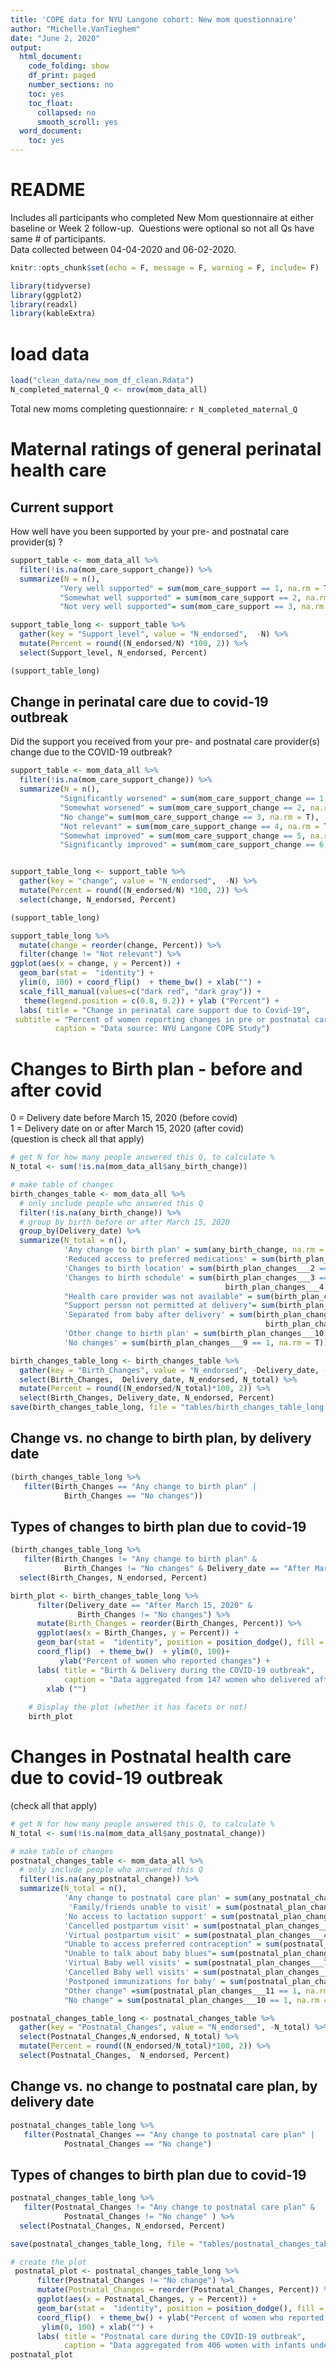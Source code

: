 ```yaml
---
title: 'COPE data for NYU Langone cohort: New mom questionnaire'
author: "Michelle.VanTieghem"
date: "June 2, 2020"
output:
  html_document:
    code_folding: show
    df_print: paged
    number_sections: no
    toc: yes
    toc_float:
      collapsed: no
      smooth_scroll: yes
  word_document:
    toc: yes
---
```



# README 
Includes all participants who completed New Mom questionnaire at either baseline or Week 2 follow-up. \ Questions were optional so not all Qs have same  # of participants. \
Data collected between 04-04-2020 and 06-02-2020. \

```r
knitr::opts_chunk$set(echo = F, message = F, warning = F, include= F)

library(tidyverse)
library(ggplot2)
library(readxl)
library(kableExtra)
```

# load data
```r
load("clean_data/new_mom_df_clean.Rdata")
N_completed_maternal_Q <- nrow(mom_data_all)

```

Total new moms completing questionnaire: `r N_completed_maternal_Q`

# Maternal ratings of general perinatal health care
## Current support 
How well have you been supported by your pre- and postnatal care provider(s) ?
```r
support_table <- mom_data_all %>%
  filter(!is.na(mom_care_support_change)) %>%
  summarize(N = n(), 
           "Very well supported" = sum(mom_care_support == 1, na.rm = T),
           "Somewhat well supported" = sum(mom_care_support == 2, na.rm = T), 
           "Not very well supported"= sum(mom_care_support == 3, na.rm = T))

support_table_long <- support_table %>%
  gather(key = "Support_level", value = "N_endorsed",  -N) %>%
  mutate(Percent = round((N_endorsed/N) *100, 2)) %>%
  select(Support_level, N_endorsed, Percent)
```

```r
(support_table_long)

```


## Change in perinatal care due to covid-19 outbreak
Did the support you received from your pre- and postnatal care provider(s) change due to the COVID-19 outbreak?
```r

support_table <- mom_data_all %>%
  filter(!is.na(mom_care_support_change)) %>%
  summarize(N = n(), 
           "Significantly worsened" = sum(mom_care_support_change == 1, na.rm = T),
           "Somewhat worsened" = sum(mom_care_support_change == 2, na.rm = T), 
           "No change"= sum(mom_care_support_change == 3, na.rm = T), 
           "Not relevant" = sum(mom_care_support_change == 4, na.rm = T), 
           "Somewhat improved" = sum(mom_care_support_change == 5, na.rm = T), 
           "Significantly improved" = sum(mom_care_support_change == 6, na.rm = T))


support_table_long <- support_table %>%
  gather(key = "change", value = "N_endorsed",  -N) %>%
  mutate(Percent = round((N_endorsed/N) *100, 2)) %>%
  select(change, N_endorsed, Percent)
```

```r
(support_table_long)

```


```r

support_table_long %>%
  mutate(change = reorder(change, Percent)) %>%
  filter(change != "Not relevant") %>%
ggplot(aes(x = change, y = Percent)) + 
  geom_bar(stat =  "identity") + 
  ylim(0, 100) + coord_flip()  + theme_bw() + xlab("") +
  scale_fill_manual(values=c("dark red", "dark gray")) +
   theme(legend.position = c(0.8, 0.2)) + ylab ("Percent") +
  labs( title = "Change in perinatal care support due to Covid-19", 
 subtitle = "Percent of women reporting changes in pre or postnatal care", 
          caption = "Data source: NYU Langone COPE Study") 

```



# Changes to Birth plan - before and after covid
 0 = Delivery date before March 15, 2020 (before covid) \
 1 = Delivery date on or after March 15, 2020 (after covid) \
(question is check all that apply)
```r

# get N for how many people answered this Q, to calculate %
N_total <- sum(!is.na(mom_data_all$any_birth_change))

# make table of changes
birth_changes_table <- mom_data_all %>%
  # only include people who answered this Q
  filter(!is.na(any_birth_change)) %>%
  # group by birth before or after March 15, 2020
  group_by(Delivery_date) %>%
  summarize(N_total = n(), 
            'Any change to birth plan' = sum(any_birth_change, na.rm = T),
            'Reduced access to preferred medications' = sum(birth_plan_changes___1 == 1, na.rm = T),
            'Changes to birth location' = sum(birth_plan_changes___2 == 1, na.rm = T),
            'Changes to birth schedule' = sum(birth_plan_changes___3 == 1 | 
                                                birth_plan_changes___4 == 1, na.rm = T),
            "Health care provider was not available" = sum(birth_plan_changes___5 == 1, na.rm = T),
            "Support person not permitted at delivery"= sum(birth_plan_changes___6 == 1, na.rm = T),
            'Separated from baby after delivery' = sum(birth_plan_changes___7 == 1 |
                                                         birth_plan_changes___8 == 1, na.rm = T),
            'Other change to birth plan' = sum(birth_plan_changes___10 == 1, na.rm = T),
            'No changes' = sum(birth_plan_changes___9 == 1, na.rm = T))

birth_changes_table_long <- birth_changes_table %>%
  gather(key = "Birth_Changes", value = "N_endorsed", -Delivery_date, -N_total) %>%
  select(Birth_Changes,  Delivery_date, N_endorsed, N_total) %>%
  mutate(Percent = round((N_endorsed/N_total)*100, 2)) %>%
  select(Birth_Changes, Delivery_date, N_endorsed, Percent)
save(birth_changes_table_long, file = "tables/birth_changes_table_long.Rdata")
```


## Change vs. no change to birth plan, by delivery date
```r
(birth_changes_table_long %>%
   filter(Birth_Changes == "Any change to birth plan" |
            Birth_Changes == "No changes"))
```

## Types of changes to birth plan due to covid-19
```r
(birth_changes_table_long %>%
   filter(Birth_Changes != "Any change to birth plan" &
            Birth_Changes != "No changes" & Delivery_date == "After March 15, 2020")) %>%
  select(Birth_Changes, N_endorsed, Percent)
```


```r
birth_plot <- birth_changes_table_long %>%
      filter(Delivery_date == "After March 15, 2020" & 
               Birth_Changes != "No changes") %>%
      mutate(Birth_Changes = reorder(Birth_Changes, Percent)) %>%
      ggplot(aes(x = Birth_Changes, y = Percent)) +
      geom_bar(stat =  "identity", position = position_dodge(), fill = "dark red") + 
      coord_flip()  + theme_bw()  + ylim(0, 100)+
           ylab("Percent of women who reported changes") +
      labs( title = "Birth & Delivery during the COVID-19 outbreak", 
            caption = "Data aggregated from 147 women who delivered after March 15th, 2020")  + 
        xlab ("") 
    
    # Display the plot (whether it has facets or not)
    birth_plot
```

  
# Changes in Postnatal health care due to covid-19 outbreak
(check all that apply)
```r
# get N for how many people answered this Q, to calculate %
N_total <- sum(!is.na(mom_data_all$any_postnatal_change))

# make table of changes
postnatal_changes_table <- mom_data_all %>%
  # only include people who answered this Q
  filter(!is.na(any_postnatal_change)) %>%
  summarize(N_total = n(), 
            'Any change to postnatal care plan' = sum(any_postnatal_change, na.rm = T),
             'Family/friends unable to visit' = sum(postnatal_plan_changes___1 == 1, na.rm = T),
            'No access to lactation support' = sum(postnatal_plan_changes___2 == 1, na.rm = T),
            'Cancelled postpartum visit' = sum(postnatal_plan_changes___3 == 1, na.rm = T),
            'Virtual postpartum visit' = sum(postnatal_plan_changes___4 == 1, na.rm = T),
            "Unable to access preferred contraception" = sum(postnatal_plan_changes___5 == 1, na.rm = T),
            "Unable to talk about baby blues"= sum(postnatal_plan_changes___6 == 1, na.rm = T),
            'Virtual Baby well visits' = sum(postnatal_plan_changes___7 == 1, na.rm = T),
            'Cancelled Baby well visits' = sum(postnatal_plan_changes___8 == 1, na.rm = T),
            'Postponed immunizations for baby' = sum(postnatal_plan_changes___9 == 1, na.rm = T), 
            "Other change" =sum(postnatal_plan_changes___11 == 1, na.rm = T),
            "No change" = sum(postnatal_plan_changes___10 == 1, na.rm = T))

postnatal_changes_table_long <- postnatal_changes_table %>%
  gather(key = "Postnatal_Changes", value = "N_endorsed", -N_total) %>%
  select(Postnatal_Changes,N_endorsed, N_total) %>%
  mutate(Percent = round((N_endorsed/N_total)*100, 2)) %>%
  select(Postnatal_Changes,  N_endorsed, Percent)
```


## Change vs. no change to postnatal care plan, by delivery date
```r

postnatal_changes_table_long %>%
   filter(Postnatal_Changes == "Any change to postnatal care plan" |
            Postnatal_Changes == "No change")
```

## Types of changes to birth plan due to covid-19
```r
postnatal_changes_table_long %>%
   filter(Postnatal_Changes != "Any change to postnatal care plan" &
            Postnatal_Changes != "No change" ) %>%
  select(Postnatal_Changes, N_endorsed, Percent)

save(postnatal_changes_table_long, file = "tables/postnatal_changes_table_long.Rdata")
```

```r
# create the plot
 postnatal_plot <- postnatal_changes_table_long %>%
      filter(Postnatal_Changes != "No change") %>%
      mutate(Postnatal_Changes = reorder(Postnatal_Changes, Percent)) %>%
      ggplot(aes(x = Postnatal_Changes, y = Percent)) +
      geom_bar(stat =  "identity", position = position_dodge(), fill = "dark red") + 
      coord_flip()  + theme_bw() + ylab("Percent of women who reported changes") + 
       ylim(0, 100) + xlab("") +
      labs( title = "Postnatal care during the COVID-19 outbreak", 
            caption = "Data aggregated from 406 women with infants under 6 months of age")
postnatal_plot
```
